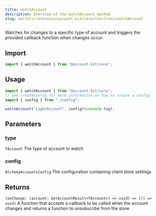 ```yaml
---
title: watchAccount
description: Overview of the watchAccount method
slug: wallets/reference/account-kit/core/functions/watchAccount
---
```




Watches for changes to a specific type of account and triggers the provided callback function when changes occur.

## Import

```ts
import { watchAccount } from "@account-kit/core";
```

## Usage

```ts
import { watchAccount } from "@account-kit/core";
// see createConfig for more information on how to create a config
import { config } from "./config";

watchAccount("LightAccount", config)(console.log);
```

## Parameters

### type

`TAccount`
The type of account to watch

### config

`AlchemyAccountsConfig`
The configuration containing client store settings

## Returns

`(onChange: (account: GetAccountResult<TAccount>) => void) => (() => void)`
A function that accepts a callback to be called when the account changes and returns a function to unsubscribe from the store
